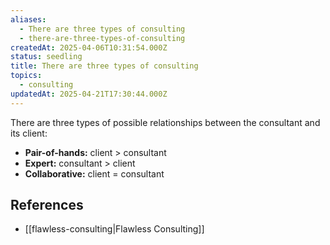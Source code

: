 ```yaml
---
aliases:
  - There are three types of consulting
  - there-are-three-types-of-consulting
createdAt: 2025-04-06T10:31:54.000Z
status: seedling
title: There are three types of consulting
topics:
  - consulting
updatedAt: 2025-04-21T17:30:44.000Z
---
```

There are three types of possible relationships between the consultant and its client:

- **Pair-of-hands:** client > consultant
- **Expert:** consultant > client
- **Collaborative:** client = consultant

## References

- [[flawless-consulting|Flawless Consulting]]
